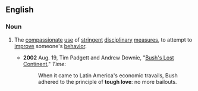 ==English==
{{wikipedia}}

===Noun===
{{en-noun|-}}

# {{label|en|idiomatic}} The [[compassionate]] [[use]] of [[stringent]] [[disciplinary]] [[measure]]s, to attempt to [[improve]] someone's [[behavior]].
#* '''2002''' Aug. 19, Tim Padgett and Andrew Downie, "[http://www.time.com/time/magazine/article/0,9171,1003043,00.html Bush's Lost Continent]," ''Time'':
#*: When it came to Latin America's economic travails, Bush adhered to the principle of '''tough love''': no more bailouts.